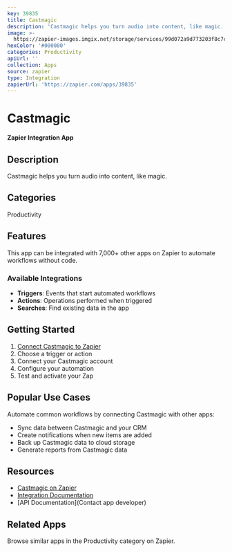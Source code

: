 ```yaml
---
key: 39835
title: Castmagic
description: 'Castmagic helps you turn audio into content, like magic.'
image: >-
  https://zapier-images.imgix.net/storage/services/99d072a9d773203f8c7ca8f950822510.png?auto=format%2Ccompress&ixlib=python-3.0.0&q=50
hexColor: '#000000'
categories: Productivity
apiUrl: ''
collection: Apps
source: zapier
type: Integration
zapierUrl: 'https://zapier.com/apps/39835'
---
```

# Castmagic

**Zapier Integration App**

## Description

Castmagic helps you turn audio into content, like magic.

## Categories

Productivity

## Features

This app can be integrated with 7,000+ other apps on Zapier to automate workflows without code.

### Available Integrations

- **Triggers**: Events that start automated workflows
- **Actions**: Operations performed when triggered
- **Searches**: Find existing data in the app

## Getting Started

1. [Connect Castmagic to Zapier](https://zapier.com/apps/39835)
2. Choose a trigger or action
3. Connect your Castmagic account
4. Configure your automation
5. Test and activate your Zap

## Popular Use Cases

Automate common workflows by connecting Castmagic with other apps:

- Sync data between Castmagic and your CRM
- Create notifications when new items are added
- Back up Castmagic data to cloud storage
- Generate reports from Castmagic data

## Resources

- [Castmagic on Zapier](https://zapier.com/apps/39835)
- [Integration Documentation](https://zapier.com/apps/39835/integrations)
- [API Documentation](Contact app developer)

## Related Apps

Browse similar apps in the Productivity category on Zapier.
